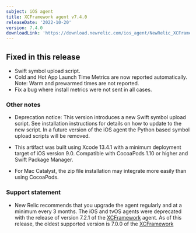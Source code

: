 ```yaml
---
subject: iOS agent
title: XCFramework agent v7.4.0
releaseDate: '2022-10-20'
version: 7.4.0
downloadLink: 'https://download.newrelic.com/ios_agent/NewRelic_XCFramework_Agent_7.4.0.zip'
---
```


## Fixed in this release

* Swift symbol upload script.
* Cold and Hot App Launch Time Metrics are now reported automatically. Note: Warm and prewarmed times are not reported.
* Fix a bug where install metrics were not sent in all cases.

### Other notes

* Deprecation notice: This version introduces a new Swift symbol upload script. See installation instructions for details on how to update to the new script. In a future version of the iOS agent the Python based symbol upload scripts will be removed.

* This artifact was built using Xcode 13.4.1 with a minimum deployment target of iOS version 9.0. Compatible with CocoaPods 1.10 or higher and Swift Package Manager.
* For Mac Catalyst, the zip file installation may integrate more easily than using CocoaPods.

### Support statement

* New Relic recommends that you upgrade the agent regularly and at a minimum every 3 months. The iOS and tvOS agents were deprecated with the release of version 7.2.1 of the [XCFramework](/docs/release-notes/mobile-release-notes/xcframework-release-notes/xcframework-agent-700) agent. As of this release, the oldest supported version is 7.0.0 of the [XCFramework](/docs/release-notes/mobile-release-notes/ios-release-notes/ios-agent-700)
